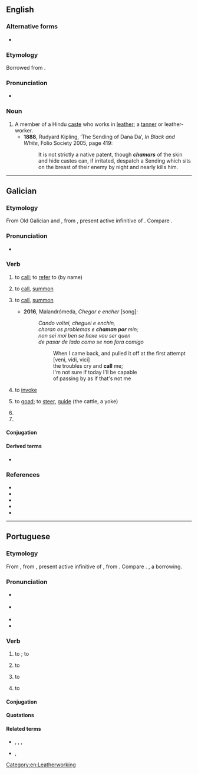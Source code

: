 ==English==

===Alternative forms===
* {{alt|en|chamaar|choomar|chumar}}

===Etymology===
Borrowed from {{bor|en|hi|चमार||tanner}}.

===Pronunciation===
* {{a|UK}} {{IPA|en|/tʃəˈmɑː/}}

===Noun===
{{en-noun}}

# A member of a Hindu [[caste]] who works in [[leather]]; a [[tanner]] or leather-worker.
#* '''1888''', Rudyard Kipling, ‘The Sending of Dana Da’, ''In Black and White'', Folio Society 2005, page 419:
#*: It is not strictly a native patent, though '''''chamars''''' of the skin and hide castes can, if irritated, despatch a Sending which sits on the breast of their enemy by night and nearly kills him.

[[Category:en:Leatherworking]]

----

==Galician==

===Etymology===
From Old Galician and {{inh|gl|roa-opt|chamar}}, from {{inh|gl|la|clāmāre}}, present active infinitive of {{m|la|clamō||cry out}}. Compare {{cog|es|llamar}}.

===Pronunciation===
* {{IPA|gl|/t͡ʃaˈmaɾ/}}

===Verb===
{{gl-verb|cham|ar}}

# to [[call]]; to [[refer]] to (by name)
#: {{uxi|gl|'''Chámome''' Alejandro e nacín en 1953|"'''I am called''' Alejandro and was born in 1953"}}
# {{lb|gl|transitive}} to [[call]], [[summon]]
#: {{uxi|gl|Quen '''chama'''?|"Who''''s calling'''?"}}
# {{indtr|gl|por}} to [[call]], [[summon]]
#* '''2016''', Malandrómeda, ''Chegar e encher'' [song]:
#*: ''Cando voltei, cheguei e enchín,''
#*: ''choran os problemas e '''chaman por''' min;''
#*: ''non sei moi ben se hoxe vou ser quen''
#*: ''de pasar de lado como se non fora comigo''
#*:: When I came back, and pulled it off at the first attempt [veni, vidi, vici]
#*:: the troubles cry and '''call''' me;
#*:: I'm not sure if today I'll be capable
#*:: of passing by as if that's not me
#: {{uxi|gl|'''Chama''' por ela|"'''Call''' her"}}
# to [[invoke]]
#: {{syn|gl|invocar}}
# {{lb|gl|transitive}} to [[goad]]; to [[steer]], [[guide]] (the cattle, a yoke)
#: {{syn|gl|afalar}}
# {{inflection of|gl|chamar||1//3|s|futr|subj}}
# {{inflection of|gl|chamar||1//3|s|pr|inf}}

====Conjugation====
{{gl-conj-ar|cham}}

====Derived terms====
* {{l|gl|rechamar}}

===References===
* {{R:DDGM}}
* {{R:gl:CX}}
* {{R:gl:DDLG}}
* {{R:gl:TILG}}
* {{R:TLPGP}}

----

==Portuguese==

===Etymology===
From {{inh|pt|roa-opt|chamar||call}}, from {{inh|pt|la|clamāre}}, present active infinitive of {{m|la|clamō}}, from {{der|pt|ine-pro|*kelh₁-||to shout}}. Compare {{cog|es|llamar}}. {{doublet|pt|clamar}}, a borrowing.

===Pronunciation===
{{pt-IPA}}
* {{a|South Brazil}} {{IPA|pt|/ʃa.ˈma(ɻ)/|/ʃa.ˈma(ɾ)/}}
* {{a|Nordestino}} {{IPA|pt|/ʃɐ.ˈma(h)/}}
* {{audio|pt|LL-Q5146 (por)-Santamarcanda-chamar.wav|Audio (Oporto, Portugal)}}
* {{hyph|pt|cha|mar}}

===Verb===
{{pt-verb|cham|ar}}

# {{lb|pt|transitive}} to {{l|en|call}}; to {{l|en|summon}} {{gloss|to ask someone to come}}
#: {{ux|pt|Há uma partida amanhã, '''chamem''' seus amigos.|There is a match tomorrow, '''call''' your friends.}}
#: {{syn|pt|clamar|invocar|convocar}}
# {{indtr|pt|de|ditr=1}} to {{l|en|call}} {{gloss|to use as the name of}}
#: {{ux|pt|Os botânicos '''chamam''' aquele tipo de árvore de gimnosperma.|Botanists '''call''' that type of tree a gymnosperm.}}
# {{indtr|pt|de|ditr=1|cop=1}} to {{l|en|call}} {{gloss|to verbally ascribe someone a quality}}
#: {{ux|pt| '''chamaram'''-me de feio na escola.|'''They called''' me ugly at school.}}
# {{lb|pt|pronominal|transitive}} to {{l|en|be called}} {{gloss|to have a specific name}}
#: {{ux|pt|Olá, '''chamo-me''' Pedro.|Hi, I’m '''called''' Peter.}}
#: {{syn|pt|nomear|denominar|designar}}

====Conjugation====
{{pt-conj|cham|ar}}

====Quotations====
{{seeCites|pt}}

====Related terms====
* {{l|pt|chamada}}, {{l|pt|chamado}}, {{l|pt|chamador}}, {{l|pt|chamamento}}
* {{l|pt|chamariz}}, {{l|pt|chamarisco}}